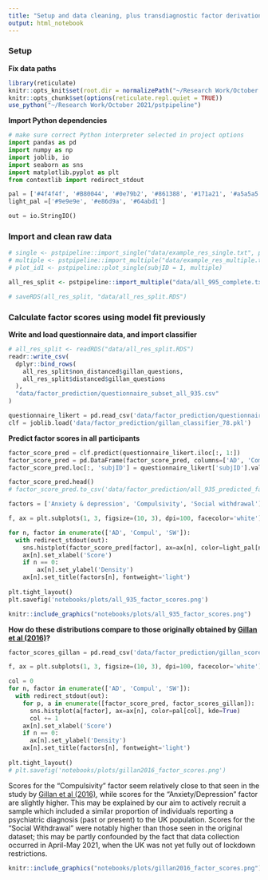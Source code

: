 ```yaml
---
title: "Setup and data cleaning, plus transdiagnostic factor derivation"
output: html_notebook
---
```


### Setup

**Fix data paths**

```r
library(reticulate)
knitr::opts_knit$set(root.dir = normalizePath("~/Research Work/October 2021/pstpipeline"))
knitr::opts_chunk$set(options(reticulate.repl.quiet = TRUE))
use_python("~/Research Work/October 2021/pstpipeline")
```

**Import Python dependencies**

```python
# make sure correct Python interpreter selected in project options
import pandas as pd
import numpy as np
import joblib, io
import seaborn as sns
import matplotlib.pyplot as plt
from contextlib import redirect_stdout

pal = ['#4f4f4f', '#B80044', '#0e79b2', '#861388', '#171a21', '#a5a5a5']
light_pal =['#9e9e9e', '#e86d9a', '#64abd1']

out = io.StringIO()
```

### Import and clean raw data

```r
# single <- pstpipeline::import_single("data/example_res_single.txt", plot = TRUE, add_sex= TRUE)
# multiple <- pstpipeline::import_multiple("data/example_res_multiple.txt", separate = FALSE, indiv = TRUE)
# plot_id1 <- pstpipeline::plot_single(subjID = 1, multiple)

all_res_split <- pstpipeline::import_multiple("data/all_995_complete.txt", add_sex = TRUE)

# saveRDS(all_res_split, "data/all_res_split.RDS")
```

### Calculate factor scores using model fit previously

**Write and load questionnaire data, and import classifier**

```r
# all_res_split <- readRDS("data/all_res_split.RDS")
readr::write_csv(
  dplyr::bind_rows(
    all_res_split$non_distanced$gillan_questions,
    all_res_split$distanced$gillan_questions
  ),
  "data/factor_prediction/questionnaire_subset_all_935.csv"
)
```

```python
questionnaire_likert = pd.read_csv('data/factor_prediction/questionnaire_subset_all_935.csv')
clf = joblib.load('data/factor_prediction/gillan_classifier_78.pkl')
```

**Predict factor scores in all participants**

```python
factor_score_pred = clf.predict(questionnaire_likert.iloc[:, 1:])
factor_score_pred = pd.DataFrame(factor_score_pred, columns=['AD', 'Compul', 'SW'])
factor_score_pred.loc[:, 'subjID'] = questionnaire_likert['subjID'].values

factor_score_pred.head()
# factor_score_pred.to_csv('data/factor_prediction/all_935_predicted_factor_scores.csv')
```

```python
factors = ['Anxiety & depression', 'Compulsivity', 'Social withdrawal']

f, ax = plt.subplots(1, 3, figsize=(10, 3), dpi=100, facecolor='white')

for n, factor in enumerate(['AD', 'Compul', 'SW']):
  with redirect_stdout(out):
    sns.histplot(factor_score_pred[factor], ax=ax[n], color=light_pal[n], kde=True)
    ax[n].set_xlabel('Score')
    if n == 0:
        ax[n].set_ylabel('Density')
    ax[n].set_title(factors[n], fontweight='light')
    
plt.tight_layout()
plt.savefig('notebooks/plots/all_935_factor_scores.png')

```
```r
knitr::include_graphics("notebooks/plots/all_935_factor_scores.png")
```

**How do these distributions compare to those originally obtained by [Gillan et al (2016)](https://elifesciences.org/articles/11305)?**

```python
factor_scores_gillan = pd.read_csv('data/factor_prediction/gillan_scores.csv').rename(columns={"CIT": "Compul"})

f, ax = plt.subplots(1, 3, figsize=(10, 3), dpi=100, facecolor='white')

col = 0
for n, factor in enumerate(['AD', 'Compul', 'SW']):
  with redirect_stdout(out):
    for p, a in enumerate([factor_score_pred, factor_scores_gillan]):
      sns.histplot(a[factor], ax=ax[n], color=pal[col], kde=True)
      col += 1
    ax[n].set_xlabel('Score')
    if n == 0:
      ax[n].set_ylabel('Density')
    ax[n].set_title(factors[n], fontweight='light')
    
plt.tight_layout()
# plt.savefig('notebooks/plots/gillan2016_factor_scores.png')
```
Scores for the "Compulsivity" factor seem relatively close to that seen in the study by [Gillan et al (2016)](https://elifesciences.org/articles/11305), while scores for the "Anxiety/Depression" factor are slightly higher. This may be explained by our aim to actively recruit a sample which included a similar proportion of individuals reporting a psychiatric diagnosis (past or present) to the UK population. Scores for the "Social Withdrawal" were notably higher than those seen in the original dataset; this may be partly confounded by the fact that data collection occurred in April-May 2021, when the UK was not yet fully out of lockdown restrictions.

```r
knitr::include_graphics("notebooks/plots/gillan2016_factor_scores.png")
```
